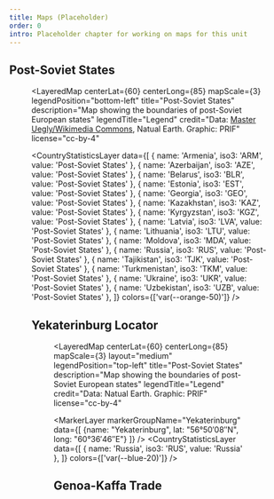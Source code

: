 ```yaml
---
title: Maps (Placeholder)
order: 0
intro: Placeholder chapter for working on maps for this unit
---
```


## Post-Soviet States

<Figure
  size="medium"
  src="post-soviet-states-edit.svg"
  caption="This is the caption for this medium-sized image."
  credit="Data: Natural Earth, [Master Uegly/Wikimedia Commons](https://commons.wikimedia.org/wiki/File:USSR_Republics_numbered_by_alphabet.svg), Graphic: PRIF"
  alt="TODO"
  license="cc-by-4"
/>

<LayeredMap
  centerLat={60}
  centerLong={85}
  mapScale={3}
  legendPosition="bottom-left"
  title="Post-Soviet States"
  description="Map showing the boundaries of post-Soviet European states"
  legendTitle="Legend"
  credit="Data: [Master Uegly/Wikimedia Commons](https://commons.wikimedia.org/wiki/File:USSR_Republics_numbered_by_Constitution.svg), Natual Earth. Graphic: PRIF"
  license="cc-by-4"
>
  <CountryStatisticsLayer
    data={[
      { name: 'Armenia', iso3: 'ARM', value: 'Post-Soviet States' },
      { name: 'Azerbaijan', iso3: 'AZE', value: 'Post-Soviet States' },
      { name: 'Belarus', iso3: 'BLR', value: 'Post-Soviet States' },
      { name: 'Estonia', iso3: 'EST', value: 'Post-Soviet States' },
      { name: 'Georgia', iso3: 'GEO', value: 'Post-Soviet States' },
      { name: 'Kazakhstan', iso3: 'KAZ', value: 'Post-Soviet States' },
      { name: 'Kyrgyzstan', iso3: 'KGZ', value: 'Post-Soviet States' },
      { name: 'Latvia', iso3: 'LVA', value: 'Post-Soviet States' },
      { name: 'Lithuania', iso3: 'LTU', value: 'Post-Soviet States' },
      { name: 'Moldova', iso3: 'MDA', value: 'Post-Soviet States' },
      { name: 'Russia', iso3: 'RUS', value: 'Post-Soviet States' },
      { name: 'Tajikistan', iso3: 'TJK', value: 'Post-Soviet States' },
      { name: 'Turkmenistan', iso3: 'TKM', value: 'Post-Soviet States' },
      { name: 'Ukraine', iso3: 'UKR', value: 'Post-Soviet States' },
      { name: 'Uzbekistan', iso3: 'UZB', value: 'Post-Soviet States' },
    ]}
    colors={['var(--orange-50)']}
  />
</LayeredMap>


## Yekaterinburg Locator

<Figure
  size="medium"
  src="yekaterinburg-locator-edit-2.svg"
  caption="Yekaterinburg (Sverdlovsk)"
  credit="Data: Natural Earth. Graphic: PRIF"
  alt="TODO"
  license="cc-by-4"
/>

<LayeredMap
  centerLat={60}
  centerLong={85}
  mapScale={3}
  layout="medium"
  legendPosition="top-left"
  title="Post-Soviet States"
  description="Map showing the boundaries of post-Soviet European states"
  legendTitle="Legend"
  credit="Data: Natual Earth. Graphic: PRIF"
  license="cc-by-4"
>
  <MarkerLayer markerGroupName="Yekaterinburg" data={[
    {name: "Yekaterinburg", lat: "56°50′08″N", long: "60°36′46″E"}
  ]} />
  <CountryStatisticsLayer
    data={[
      { name: 'Russia', iso3: 'RUS', value: 'Russia' },
    ]}
    colors={['var(--blue-20)']}
  />
</LayeredMap>

## Genoa-Kaffa Trade

<Figure
  size="medium"
  src="genoa-kaffa-edit.svg"
  caption="This is the caption for this medium-sized image."
  credit="Data: Natural Earth, Graphic: PRIF"
  alt="TODO"
  license="cc-by-4"
/>

